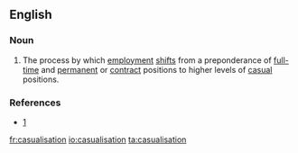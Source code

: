 ==English==

===Noun===
{{en-noun}}

# {{context|economics|lang=en}} The process by which [[employment]] [[shifts]] from a preponderance of [[full-time]] and [[permanent]] or [[contract]] positions to higher levels of [[casual]] positions. 

===References===
* [http://www.rpdc.tas.gov.au/soer/indicator/81/index.php]

[[fr:casualisation]]
[[io:casualisation]]
[[ta:casualisation]]